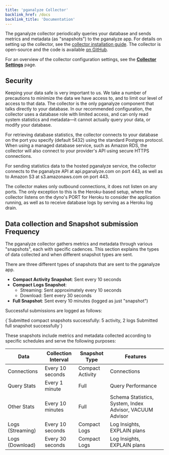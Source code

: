 ```yaml
---
title: 'pganalyze Collector'
backlink_href: /docs
backlink_title: 'Documentation'
---
```


The pganalyze collector periodically queries your database and sends metrics and metadata (as "snapshots") to
the pganalyze app. For details on setting up the collector, see the [collector installation guide](/docs/install).
The collector is open-source and the code is available [on GitHub](https://github.com/pganalyze/collector).

For an overview of the collector configuration settings, see the **[Collector Settings](/docs/collector/settings)** page.

## Security

Keeping your data safe is very important to us. We take a number of precautions to minimize the data
we have access to, and to limit our level of access to that data. The collector is the only pganalyze
component that talks directly to your database. In our recommended configuration, the collector uses
a database role with limited access, and can only read system statistics and metadata&mdash;it cannot actually
query your data, or modify your database.

For retrieving database statistics, the collector connects to your database on the port you specify (default 5432)
using the standard Postgres protocol. When using a managed database service, such as Amazon RDS, the collector
will also connect to your provider's API using secure HTTPS connections.

For sending statistics data to the hosted pganalyze service, the collector connects to the pganalyze API at
api.pganalyze.com on port 443, as well as to Amazon S3 at s3.amazonaws.com on port 443.

The collector makes only outbound connections, it does not listen on any ports. The only exception to this is the
Heroku-based setup, where the collector listens on the dyno's PORT for Heroku to consider the application running,
as well as to receive database logs by serving as a Heroku log drain.

## Data collection and Snapshot submission Frequency

The pganalyze collector gathers metrics and metadata through various "snapshots", each with specific cadences.
This section explains the types of data collected and when different snapshot types are sent.

There are three different types of snapshots that are sent to the pganalyze app.

* **Compact Activity Snapshot**: Sent every 10 seconds
* **Compact Logs Snapshot**:
  * Streaming: Sent approximately every 10 seconds
  * Download: Sent every 30 seconds
* **Full Snapshot**: Sent every 10 minutes (logged as just "snapshot")

Successful submissions are logged as follows:

<CodeBlock language="text">
{`Submitted compact snapshots successfully: 5 activity, 2 logs
Submitted full snapshot successfully`}
</CodeBlock>

These snapshots include metrics and metadata collected according to specific schedules and serve the following purposes:

| Data             | Collection Interval | Snapshot Type    | Features                    |
|------------------|---------------------|------------------|-----------------------------|
| Connections      | Every 10 seconds    | Compact Activity | Connections                 |
| Query Stats      | Every 1 minute      | Full             | Query Performance           |
| Other Stats      | Every 10 minutes    | Full             | Schema Statistics, System, Index Advisor, VACUUM Advisor |
| Logs (Streaming) | Every 10 seconds    | Compact Logs     | Log Insights, EXPLAIN plans |
| Logs (Download)  | Every 30 seconds    | Compact Logs     | Log Insights, EXPLAIN plans |
